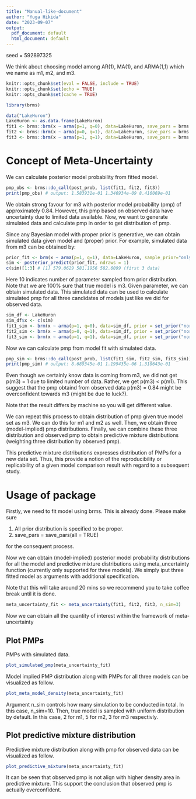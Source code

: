 ```yaml
---
title: "Manual-like-document"
author: "Yuga Hikida"
date: "2023-09-07"
output:
  pdf_document: default
  html_document: default
---
```

seed = 592897325

We think about choosing model among AR(1), MA(1), and ARMA(1,1) which we name as m1, m2, and m3.

```r
knitr::opts_chunk$set(eval = FALSE, include = TRUE)
knitr::opts_chunk$set(echo = TRUE)
knitr::opts_chunk$set(cache = TRUE)
```

```r
library(brms)
```


```r
data("LakeHuron")
LakeHuron <- as.data.frame(LakeHuron)
fit1 <- brms::brm(x ~ arma(p=1, q=0), data=LakeHuron, save_pars = brms::save_pars(all = TRUE), prior = brms::set_prior("normal(0,1)", class="ar"))
fit2 <- brms::brm(x ~ arma(p=0, q=1), data=LakeHuron, save_pars = brms::save_pars(all = TRUE), prior = brms::set_prior("normal(0,1)", class="ma"))
fit3 <- brms::brm(x ~ arma(p=1, q=1), data=LakeHuron, save_pars = brms::save_pars(all = TRUE), prior = brms::set_prior("normal(0,1)", class=c("ar", "ma")))
```

# Concept of Meta-Uncertainty

We can calculate posterior model probability from fitted model.
```r
pmp_obs <- brms::do_call(post_prob, list(fit1, fit2, fit3))
print(pmp_obs) # output: 1.583931e-01 1.346934e-09 8.416069e-01 
```

We obtain strong favour for m3 with posterior model probability (pmp) of approximately 0.84.
However, this pmp based on observed data have uncertainty due to limited data available.
Now, we want to generate simulated data and calculate pmp in order to get distribution of pmp.

Since any Bayesian model with proper prior is generative, we can obtain simulated data given model and (proper) prior.
For example, simulated data from m3 can be obtained by:

```r
prior_fit <- brm(x ~ arma(p=1, q=1), data=LakeHuron, sample_prior="only", iter = 10000 + 10, warmup = 10000, refresh = 0, prior = set_prior("normal(0,1)", class=c("ar", "ma")))
sim <- posterior_predict(prior_fit, ndraws = 1)
c(sim)[1:3] # [1] 579.0629 581.1956 582.6099 (first 3 data)
```
Here 10 indicates number of parameter sampled from prior distribution. 
Note that we are 100% sure that true model is m3.
Given parameter, we can obtain simulated data. This simulated data can be used to calculate simulated pmp for all three candidates of models just like we did for observed data.

```r
sim_df <- LakeHuron
sim_df$x <- c(sim)
fit1_sim <- brm(x ~ arma(p=1, q=0), data=sim_df, prior = set_prior("normal(0,1)", class="ar"), save_pars = save_pars(all = TRUE))
fit2_sim <- brm(x ~ arma(p=0, q=1), data=sim_df, prior = set_prior("normal(0,1)", class="ma"), save_pars = save_pars(all = TRUE))
fit3_sim <- brm(x ~ arma(p=1, q=1), data=sim_df, prior = set_prior("normal(0,1)", class=c("ar", "ma")), save_pars = save_pars(all = TRUE))
```

Now we can calculate pmp from model fit with simulated data.

```r
pmp_sim <- brms::do_call(post_prob, list(fit1_sim, fit2_sim, fit3_sim))
print(pmp_sim) # output: 8.689345e-01 1.199435e-06 1.310643e-01 
```

Even though we certainly know data is coming from m3, we did not get p(m3) = 1 due to limited number of data.
Rather, we get p(m3) < p(m1). This suggest that the pmp obtaind from observed data p(m3) = 0.84 might be overconfident towards m3 (might be due to luck?).

Note that the result differs by machine so you will get different value.

We can repeat this process to obtain distribution of pmp given true model set as m3.
We can do this for m1 and m2 as well.
Then, we obtain three (model-implied) pmp distributions.
Finally, we can combine these three distribution and observed pmp to obtain predictive mixture distributions (weighting three distribution by observed pmp).

This predictive mixture distributions expresses distribution of PMPs for a new data set. Thus, this provide a notion of the reproducibility or replicability of a given model comparison result with regard to a subsequent study.

# Usage of package

Firstly, we need to fit model using brms. This is already done. Please make sure

1. All prior distribution is specified to be proper.
2. save_pars = save_pars(all = TRUE)

for the consequent process.

Now we can obtain (model-implied) posterior model probability distributions for all the model and predictive mixture distributions using meta_uncertainty function (currently only supported for three models). We simply iput three fitted model as arguments with additional specification. 

Note that this will take around 20 mins so we recommend you to take coffee break until it is done.

```r
meta_uncertainty_fit <- meta_uncertainty(fit1, fit2, fit3, n_sim=3)
```

Now we can obtain all the quantity of interest within the framework of meta-uncertainty

## Plot PMPs

PMPs with simulated data.
```r
plot_simulated_pmp(meta_uncertainty_fit)
```

Model implied PMP distribution along with PMPs for all three models can be visualized as follow.

```r
plot_meta_model_density(meta_uncertainty_fit)
```

Argument n_sim controls how many simulation to be conducted in total. In this case, n_sim=10.
Then, true model is sampled with uniform distribution by default.
In this case, 2 for m1, 5 for m2, 3 for m3 respectivly.

## Plot predictive mixture distribution 

Predictive mixture distribution along with pmp for observed data can be visualized as follow.
```r
plot_predictive_mixture(meta_uncertainty_fit)
```
It can be seen that observed pmp is not align with higher density area in predictive mixture.
This support the conclusion that observed pmp is actually overconfident.






